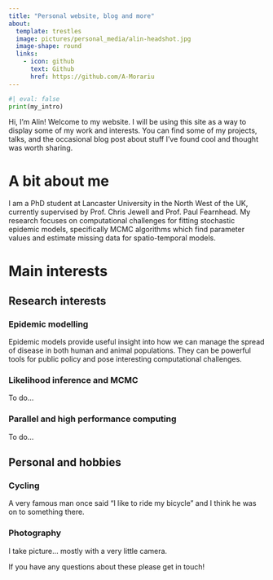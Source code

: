 ```yaml
---
title: "Personal website, blog and more"
about:
  template: trestles
  image: pictures/personal_media/alin-headshot.jpg
  image-shape: round
  links:
    - icon: github
      text: Github
      href: https://github.com/A-Morariu
---
```


```python
#| eval: false
print(my_intro)
```

Hi, I’m Alin! Welcome to my website. I will be using this site as a way to display some of my work and interests. You can find some of my projects, talks, and the occasional blog post about stuff I’ve found cool and thought was worth sharing.

# A bit about me

I am a PhD student at Lancaster University in the North West of the UK, currently supervised by Prof. Chris Jewell and Prof. Paul Fearnhead. My research focuses on computational challenges for fitting stochastic epidemic models, specifically MCMC algorithms which find parameter values and estimate missing data for spatio-temporal models.

# Main interests 
## Research interests
::: {.callout-tip collapse="true"}
### Epidemic modelling
Epidemic models provide useful insight into how we can manage the spread of disease in both human and animal populations. They can be powerful tools for public policy and pose interesting computational challenges. 
:::
::: {.callout-tip collapse="true"}
### Likelihood inference and MCMC
To do... 
:::
::: {.callout-tip collapse="true"}
### Parallel and high performance computing
To do... 
:::
## Personal and hobbies
::: {.callout-tip collapse="true"}
### Cycling
A very famous man once said "I like to ride my bicycle" and I think he was on to something there.
:::
::: {.callout-tip collapse="true"}
### Photography
I take picture... mostly with a very little camera. 
:::

If you have any questions about these please get in touch! 